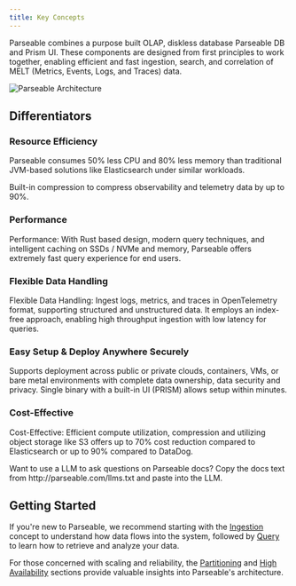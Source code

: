```yaml
---
title: Key Concepts
---
```


Parseable combines a purpose built OLAP, diskless database Parseable DB and Prism UI. These components are designed from first principles to work together, enabling efficient and fast ingestion, search, and correlation of MELT (Metrics, Events, Logs, and Traces) data.

![Parseable Architecture](../static/architecture-overview.png)

## Differentiators

### Resource Efficiency

Parseable consumes 50% less CPU and 80% less memory than traditional JVM-based solutions like Elasticsearch under similar workloads.

Built-in compression to compress observability and telemetry data by up to 90%.

### Performance

Performance: With Rust based design, modern query techniques, and intelligent caching on SSDs / NVMe and memory, Parseable offers extremely fast query experience for end users.

### Flexible Data Handling

Flexible Data Handling: Ingest logs, metrics, and traces in OpenTelemetry format, supporting structured and unstructured data. It employs an index-free approach, enabling high throughput ingestion with low latency for queries.

### Easy Setup & Deploy Anywhere Securely

Supports deployment across public or private clouds, containers, VMs, or bare metal environments with complete data ownership, data security and privacy. Single binary with a built-in UI (PRISM) allows setup within minutes.

### Cost-Effective

Cost-Effective: Efficient compute utilization, compression and utilizing object storage like S3 offers up to 70% cost reduction compared to Elasticsearch or up to 90% compared to DataDog.

<Callout type="info">
Want to use a LLM to ask questions on Parseable docs? Copy the docs text from http://parseable.com/llms.txt and paste into the LLM.
</Callout>

## Getting Started

If you're new to Parseable, we recommend starting with the [Ingestion](./ingestion.mdx) concept to understand how data flows into the system, followed by [Query](./query.mdx) to learn how to retrieve and analyze your data.

For those concerned with scaling and reliability, the [Partitioning](./partitioning.mdx) and [High Availability](./high-availability.mdx) sections provide valuable insights into Parseable's architecture.
